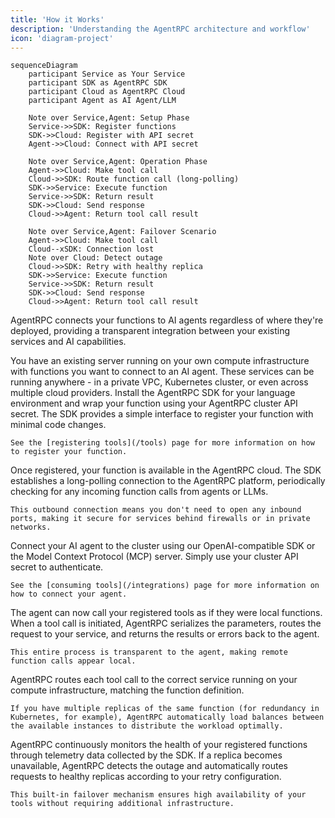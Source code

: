 ```yaml
---
title: 'How it Works'
description: 'Understanding the AgentRPC architecture and workflow'
icon: 'diagram-project'
---
```


```mermaid
sequenceDiagram
    participant Service as Your Service
    participant SDK as AgentRPC SDK
    participant Cloud as AgentRPC Cloud
    participant Agent as AI Agent/LLM
    
    Note over Service,Agent: Setup Phase
    Service->>SDK: Register functions
    SDK->>Cloud: Register with API secret
    Agent->>Cloud: Connect with API secret
    
    Note over Service,Agent: Operation Phase
    Agent->>Cloud: Make tool call
    Cloud->>SDK: Route function call (long-polling)
    SDK->>Service: Execute function
    Service->>SDK: Return result
    SDK->>Cloud: Send response
    Cloud->>Agent: Return tool call result
    
    Note over Service,Agent: Failover Scenario
    Agent->>Cloud: Make tool call
    Cloud--xSDK: Connection lost
    Note over Cloud: Detect outage
    Cloud->>SDK: Retry with healthy replica
    SDK->>Service: Execute function
    Service->>SDK: Return result
    SDK->>Cloud: Send response
    Cloud->>Agent: Return tool call result
```

AgentRPC connects your functions to AI agents regardless of where they're deployed, providing a transparent integration between your existing services and AI capabilities.

<Steps>
  <Step title="Start with your existing service">
    You have an existing server running on your own compute infrastructure with functions you want to connect to an AI agent. These services can be running anywhere - in a private VPC, Kubernetes cluster, or even across multiple cloud providers.
  </Step>

  <Step title="Install SDK and register functions">
    Install the AgentRPC SDK for your language environment and wrap your function using your AgentRPC cluster API secret. The SDK provides a simple interface to register your function with minimal code changes.

    See the [registering tools](/tools) page for more information on how to register your function.
  </Step>

  <Step title="Long-polling connection">
    Once registered, your function is available in the AgentRPC cloud. The SDK establishes a long-polling connection to the AgentRPC platform, periodically checking for any incoming function calls from agents or LLMs.
    
    This outbound connection means you don't need to open any inbound ports, making it secure for services behind firewalls or in private networks.
  </Step>

  <Step title="Connect your agent">
    Connect your AI agent to the cluster using our OpenAI-compatible SDK or the Model Context Protocol (MCP) server. Simply use your cluster API secret to authenticate.

    See the [consuming tools](/integrations) page for more information on how to connect your agent.
  </Step>

  <Step title="Transparent tool execution">
    The agent can now call your registered tools as if they were local functions. When a tool call is initiated, AgentRPC serializes the parameters, routes the request to your service, and returns the results or errors back to the agent.
    
    This entire process is transparent to the agent, making remote function calls appear local.
  </Step>

  <Step title="Tool call routing">
    AgentRPC routes each tool call to the correct service running on your compute infrastructure, matching the function definition. 
    
    If you have multiple replicas of the same function (for redundancy in Kubernetes, for example), AgentRPC automatically load balances between the available instances to distribute the workload optimally.
  </Step>

  <Step title="Automatic failover">
    AgentRPC continuously monitors the health of your registered functions through telemetry data collected by the SDK. If a replica becomes unavailable, AgentRPC detects the outage and automatically routes requests to healthy replicas according to your retry configuration.
    
    This built-in failover mechanism ensures high availability of your tools without requiring additional infrastructure.
  </Step>
</Steps>
